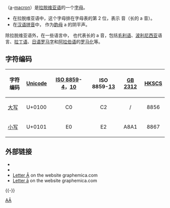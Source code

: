 {{Unreferenced|time=2017-12-27T08:59:05+00:00}}
{{Infobox alphabet|alphabet=拉丁|Image=A with macron.svg|imgwidth=200|uuc=0100|ulc=0101}}
{{Unicode|'''Ā''', '''ā'''}}（[[a|a]]-[[長音符號|macron]]）是[[拉脱维亚语|拉脱维亚语]]的一个[[字母|字母]]。

*在拉脱维亚语中，这个字母排在字母表的第 2 位，表示 {{IPA|/aː/}} 音（长的 a 音）。
*在[[汉语拼音|汉语拼音]]中，{{Unicode|ā}} 作为[[韵母|韵母]] a 的阴平声。

除拉脱维亚语外，在一些语言中，{{Unicode|ā}} 也代表长的 a 音，包括[[毛利语|毛利语]]、[[波利尼西亚|波利尼西亚]]语言、[[拉丁语|拉丁语]]、[[日语罗马字|日语罗马字]]和[[阿拉伯语|阿拉伯语]]的[[罗马化|罗马化]]等。

== 字符编码 ==
{| class="wikitable"
!字符编码!![[Unicode|Unicode]]!![[ISO/IEC_8859|ISO 8859]]-[[ISO/IEC_8859-4|4]]，[[ISO/IEC_8859-10|10]]!!ISO 8859-[[ISO/IEC_8859-13|13]]!![[GB_2312|GB 2312]]!![[香港增補字符集|HKSCS]]
|-
|[[大寫字母|大写]] {{Unicode|Ā}}||U+0100||style="text-align:center;"|C0||style="text-align:center;"|C2||style="text-align:center;"|/||style="text-align:center;"|8856
|-
|[[小寫字母|小写]] {{Unicode|ā}}||U+0101||style="text-align:center;"|E0||style="text-align:center;"|E2||style="text-align:center;"|A8A1||style="text-align:center;"|8867
|}

== 外部链接 ==
*{{Wiktionary-inline|Ā}}
*{{Wiktionary-inline|ā}}
* [http://graphemica.com/Ā Letter Ā] {{Wayback|url=http://graphemica.com/%C4%80 |date=20220310023646 }} on the website graphemica.com
* [http://graphemica.com/ā Letter ā] {{Wayback|url=http://graphemica.com/%C4%81 |date=20211022132211 }} on the website graphemica.com
{{-}}
{{Alphabet lang|lv|liv|nan}}
{{Latin alphabet}}

[[Category:衍生拉丁字母|AĀ]]